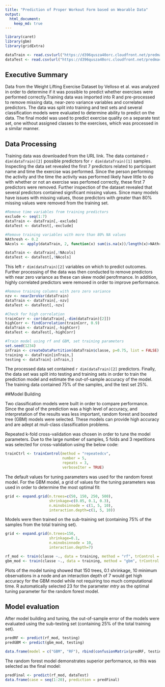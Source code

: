 ```yaml
---
title: "Prediction of Proper Workout Form based on Wearable Data"
output: 
  html_document:
    keep_md: true
---
```

```r
library(caret)
library(gbm)
library(gridExtra)
```
```r

dataTrain <- read.csv(url("https://d396qusza40orc.cloudfront.net/predmachlearn/pml-training.csv"), na.strings = "NA")
dataTest <- read.csv(url("https://d396qusza40orc.cloudfront.net/predmachlearn/pml-testing.csv"), na.strings = "NA")
```
## Executive Summary

Data from the Weight Lifting Exercise Dataset by Velloso et al. was analyzed in order to determine if it was possible to predict whether exercises were performed correctly.Training data was imported into R and pre-processed to remove missing data, near-zero variance variables and correlated predictors. The data was split into training and test sets and several classification models were evaluated to determine ability to predict on the data. The final model was used to predict exercise quality on a separate test set, one without assigned classes to the exercises, which was processed in a similar manner.

## Data Processing

Training data was downloaded from the URL link. The data contained `r dim(dataTrain)[2]` possible predictors for `r dim(dataTrain)[1]` samples. Inspecting the data set revealed the first 7 predictors related to participant name and time the exercise was performed. Since the person performing the activity and the time the activity was performed likely have little to do with whether or not an exercise was perfomed correctly, these first 7 predictors were removed. Further inspection of the dataset revealed that several predictors contained significant missing values. Since many models have issues with missing values, those predictors with greater than 80% missing values were removed from the training set. 

```r
#Remove time variables from training predictors
exclude <- seq(1:7)
dataTrain <- dataTrain[,-exclude]
dataTest <- dataTest[,-exclude]

#Remove training variables with more than 80% NA values
NAthresh <- 0.2
NAcols <- apply(dataTrain, 2, function(x) sum(is.na(x))/length(x)>NAthresh)

dataTrain <- dataTrain[,!NAcols]
dataTest <- dataTest[,!NAcols]
```

This left `r dim(dataTrain)[2]` variables on which to predict outcomes. Further processing of the data was then conducted to remove predictors with near zero variance as these can skew model perofrmance. In addition, highly correlated predictors were removed in order to improve performance.

```r

#Remove training columns with zero zero variance
nzv <- nearZeroVar(dataTrain)
dataTrain <- dataTrain[,-nzv]
dataTest <- dataTest[,-nzv]

#Check for high correlation
trainCorr <- cor(dataTrain[,-dim(dataTrain)[2]])
highCorr <- findCorrelation(trainCorr, 0.9)
dataTrain <- dataTrain[,-highCorr]
dataTest <- dataTest[,-highCorr]

#Train model using rf and GBM, set training parameters
set.seed(1234)
inTrain <- createDataPartition(dataTrain$classe, p=0.75, list = FALSE)
training <- dataTrain[inTrain,]
testing <- dataTrain[-inTrain,]
```

The processed data set contained `r dim(dataTrain)[2]` predictors. Finally, the data set was split into testing and training sets in order to train the prediction model and estimate the out-of-sample accuracy of the model. The training data contained 75% of the samples, and the test set 25%.

##Model Building

Two classification models were built in order to compare performance. Since the goal of the prediction was a high level of accuracy, and interpretation of the results was less important, random forest and boosted tree (GBM) models were selected. These models can provide high accuracy and are adept at muli-class classification problems.

Repeated k-fold cross-validation was chosen in order to tune the model parameters.  Due to the large number of samples, 5 folds and 3 repetitions was selected for cross-validation using the below code:

```r
trainCtrl <- trainControl(method = "repeatedcv",
                          number = 5,
                          repeats = 3,
                          verboseIter = TRUE)
```

The default values for tuning parameters was used for the random forest model.  For the GBM model, a grid of values for the tuning parameters was used in order to determine the most optimal fit:

```r
grid <- expand.grid(n.trees=c(50, 150, 250, 500),
                    shrinkage=c(0.05, 0.1, 0.3),
                    n.minobsinnode = c(1, 5, 10),
                    interaction.depth=c(1, 5, 10))
```

Models were then trained on the sub-training set (containing 75% of the samples from the total training set). 

```r
grid <- expand.grid(n.trees=150,
                    shrinkage=0.1,
                    n.minobsinnode = 10,
                    interaction.depth=7)
```
```r
rf_mod <- train(classe ~., data = training, method = "rf", trControl = trainCtrl)
gbm_mod <- train(classe ~., data = training, method = "gbm", trControl = trainCtrl, tuneGrid = grid)
```

Plots of the model tuning showed that 150 trees, 0.1 shrinkage, 10 minimum observations in a node and an interaction depth of 7 would get high accuracy for the GBM model while not requiring too much computational time. R automatically selected 23 for the parameter *mtry* as the optimal tuning parameter for the random forest model.

## Model evaluation

After model building and tuning, the out-of-sample error of the models were evaluated using the sub-testing set (containing 25% of the total training set).  

```r
predRF <- predict(rf_mod, testing)
predGBM <- predict(gbm_mod, testing)
```
```r
data.frame(model = c("GBM", "RF"), rbind(confusionMatrix(predRF, testing$classe)$overall, confusionMatrix(predGBM, testing$classe)$overall))
```

The random forest model demonstrates superior performance, so this was selected as the final model:
```r
predFinal <- predict(rf_mod, dataTest)
data.frame(case = seq(1:20), prediction = predFinal)
```




